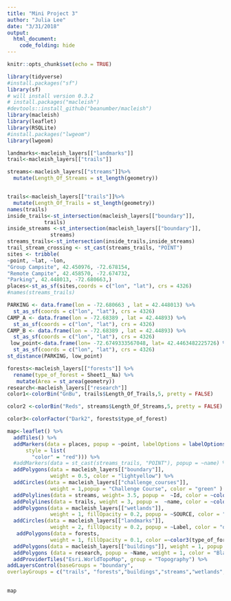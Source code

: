 ```yaml
---
title: "Mini Project 3"
author: "Julia Lee"
date: "3/31/2018"
output: 
  html_document:
    code_folding: hide
---
```

```r
knitr::opts_chunk$set(echo = TRUE)

library(tidyverse)
#install.packages("sf")
library(sf)
# will install version 0.3.2
# install.packages("macleish")
#devtools::install_github("beanumber/macleish")
library(macleish)
library(leaflet)
library(RSQLite)
#install.packages("lwgeom")
library(lwgeom)
```

```r
landmarks<-macleish_layers[["landmarks"]]
trail<-macleish_layers[["trails"]]

streams<-macleish_layers[["streams"]]%>%
  mutate(Length_Of_Streams = st_length(geometry))


trails<-macleish_layers[["trails"]]%>%
  mutate(Length_Of_Trails = st_length(geometry))
names(trails)
inside_trails<-st_intersection(macleish_layers[["boundary"]],
            trails)
inside_streams <-st_intersection(macleish_layers[["boundary"]],
              streams)
streams_trails<-st_intersection(inside_trails,inside_streams)
trail_stream_crossing <- st_cast(streams_trails, "POINT")
sites <- tribble(
~point, ~lat, ~lon,
"Group Campsite", 42.450976, -72.678154,
"Remote Campite", 42.458570, -72.674732,
"Parking", 42.448013, -72.680663,)
places<-st_as_sf(sites,coords = c("lon", "lat"), crs = 4326)
#names(streams_trails)


```

```r
PARKING <- data.frame(lon = -72.680663 , lat = 42.448013) %>% 
  st_as_sf(coords = c("lon", "lat"), crs = 4326)
CAMP_A <- data.frame(lon = -72.68389 , lat = 42.44893) %>% 
  st_as_sf(coords = c("lon", "lat"), crs = 4326)
CAMP_B <- data.frame(lon = -72.68389 , lat = 42.44893) %>% 
  st_as_sf(coords = c("lon", "lat"), crs = 4326)
 low_point<-data.frame(lon= -72.6749333567048, lat= 42.4463482225726) %>%
  st_as_sf(coords = c("lon", "lat"), crs = 4326)
st_distance(PARKING, low_point)

```

```r
forests<-macleish_layers[["forests"]] %>%
  rename(type_of_forest = Sheet1__Na) %>%
   mutate(Area = st_area(geometry))
research<-macleish_layers[["research"]]
color1<-colorBin("GnBu", trails$Length_Of_Trails,5, pretty = FALSE)

color2 <-colorBin("Reds", streams$Length_Of_Streams,5, pretty = FALSE)

color3<-colorFactor("Dark2", forests$type_of_forest)

```

```r
map<-leaflet() %>%
  addTiles() %>%
  addMarkers(data = places, popup = ~point, labelOptions = labelOptions(noHide = T, direction = "bottom",
      style = list(
        "color" = "red"))) %>%
  #addMarkers(data = st_cast(streams_trails, "POINT"), popup = ~name) %>%
  addPolygons(data = macleish_layers[["boundary"]], 
              weight = 0.5, color = "lightyellow") %>%
  addCircles(data = macleish_layers[["challenge_courses"]], 
              weight = 1,popup = "Challenge Course", color = "green" ) %>%
  addPolylines(data = streams, weight= 3.5, popup =  ~Id, color = ~color2(Length_Of_Streams)) %>%
  addPolylines(data = trails, weight = 3, popup =  ~name, color = ~color1(Length_Of_Trails)) %>%
  addPolygons(data = macleish_layers[["wetlands"]], 
              weight = 1, fillOpacity = 0.2, popup = ~SOURCE, color = "dodgerblue") %>%
  addCircles(data = macleish_layers[["landmarks"]], 
              weight = 2, fillOpacity = 0.2, popup = ~Label, color = "orange") %>%
   addPolygons(data = forests, 
              weight = 1, fillOpacity = 0.1, color =~color3(type_of_forest), popup = ~type_of_forest)%>%
  addPolygons(data = macleish_layers[["buildings"]], weight = 1, popup = ~name) %>%
  addPolygons (data = research, popup = ~Name, weight = 1, color = "Black") %>%
  addProviderTiles("Esri.WorldTopoMap", group = "Topography") %>%
addLayersControl(baseGroups = "boundary",
overlayGroups = c("trails", "forests","buildings","streams","wetlands","challenge_courses" ), options = layersControlOptions(collapsed = FALSE))  

  
map
```








